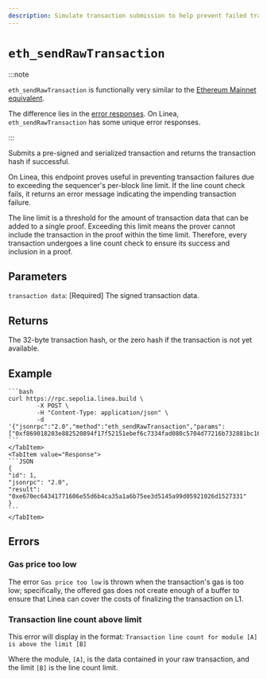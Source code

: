 ```yaml
---
description: Simulate transaction submission to help prevent failed transactions.
---
```



# `eth_sendRawTransaction`

:::note

`eth_sendRawTransaction` is functionally very similar to the [Ethereum Mainnet equivalent](https://docs.infura.io/api/networks/ethereum/json-rpc-methods/eth_sendrawtransaction). 

The difference lies in the [error responses](#errors). On Linea, `eth_sendRawTransaction` has some 
unique error responses.

:::

Submits a pre-signed and serialized transaction and returns the transaction hash if successful.

On Linea, this endpoint proves useful in preventing transaction failures due to exceeding the 
sequencer's per-block line limit. If the line count check fails, it returns an error message 
indicating the impending transaction failure.

The line limit is a threshold for the amount of transaction data that can be added to a single
proof. Exceeding this limit means the prover cannot include the transaction in the proof within
the time limit. Therefore, every transaction undergoes a line count check to ensure its
success and inclusion in a proof.

## Parameters

`transaction data`: [Required] The signed transaction data.

## Returns

The 32-byte transaction hash, or the zero hash if the transaction is not yet available.

## Example

<Tabs>
    <TabItem value="cURL request">

    ```bash
    curl https://rpc.sepolia.linea.build \
            -X POST \
            -H "Content-Type: application/json" \
            -d '{"jsonrpc":"2.0","method":"eth_sendRawTransaction","params": ["0xf869018203e882520894f17f52151ebef6c7334fad080c5704d77216b732881bc16d674ec80000801ba02da1c48b670996dcb1f447ef9ef00b33033c48a4fe938f420bec3e56bfd24071a062e0aa78a81bf0290afbc3a9d8e9a068e6d74caa66c5e0fa8a46deaae96b0833"],"id":1}'
    ```
    </TabItem>
    <TabItem value="Response">
    ```JSON
    {
    "id": 1,
    "jsonrpc": "2.0",
    "result": "0xe670ec64341771606e55d6b4ca35a1a6b75ee3d5145a99d05921026d1527331"
    }
    ```
    </TabItem>
</Tabs>

## Errors

### Gas price too low

The error `Gas price too low` is thrown when the transaction's gas is too low; specifically, the 
offered gas does not create enough of a buffer to ensure that Linea can cover the costs of 
finalizing the transaction on L1.

### Transaction line count above limit

This error will display in the format:
`Transaction line count for module [A] is above the limit [B]`

Where the module, `[A]`, is the data contained in your raw transaction, and the limit `[B]` is 
the line count limit.
 